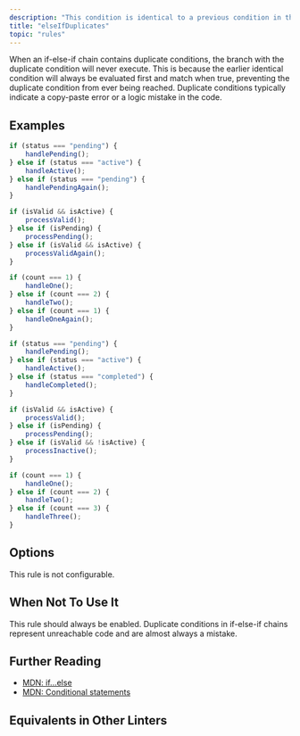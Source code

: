 ```yaml
---
description: "This condition is identical to a previous condition in the if-else-if chain."
title: "elseIfDuplicates"
topic: "rules"
---
```



<RuleSummary plugin="ts" rule="elseIfDuplicates" />

When an if-else-if chain contains duplicate conditions, the branch with the duplicate condition will never execute.
This is because the earlier identical condition will always be evaluated first and match when true, preventing the duplicate condition from ever being reached.
Duplicate conditions typically indicate a copy-paste error or a logic mistake in the code.

## Examples

<Tabs>
<TabItem label="❌ Incorrect">

```ts
if (status === "pending") {
	handlePending();
} else if (status === "active") {
	handleActive();
} else if (status === "pending") {
	handlePendingAgain();
}
```

```ts
if (isValid && isActive) {
	processValid();
} else if (isPending) {
	processPending();
} else if (isValid && isActive) {
	processValidAgain();
}
```

```ts
if (count === 1) {
	handleOne();
} else if (count === 2) {
	handleTwo();
} else if (count === 1) {
	handleOneAgain();
}
```

</TabItem>
<TabItem label="✅ Correct">

```ts
if (status === "pending") {
	handlePending();
} else if (status === "active") {
	handleActive();
} else if (status === "completed") {
	handleCompleted();
}
```

```ts
if (isValid && isActive) {
	processValid();
} else if (isPending) {
	processPending();
} else if (isValid && !isActive) {
	processInactive();
}
```

```ts
if (count === 1) {
	handleOne();
} else if (count === 2) {
	handleTwo();
} else if (count === 3) {
	handleThree();
}
```

</TabItem>
</Tabs>

## Options

This rule is not configurable.

## When Not To Use It

This rule should always be enabled.
Duplicate conditions in if-else-if chains represent unreachable code and are almost always a mistake.

## Further Reading

- [MDN: if...else](https://developer.mozilla.org/en-US/docs/Web/JavaScript/Reference/Statements/if...else)
- [MDN: Conditional statements](https://developer.mozilla.org/en-US/docs/Learn/JavaScript/Building_blocks/conditionals)

## Equivalents in Other Linters

<RuleEquivalents pluginId="ts" ruleId="elseIfDuplicates" />
